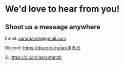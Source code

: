 # We'd love to hear from you!

## Shoot us a message anywhere

Email:
aarontanzb@gmail.com

Discord:
https://discord.gg/apUKj5zS

X:
https://x.com/aarontanzb
